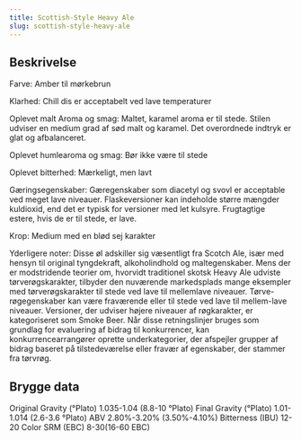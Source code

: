 ```yaml
---
title: Scottish-Style Heavy Ale
slug: scottish-style-heavy-ale
---
```


## Beskrivelse
Farve: Amber til mørkebrun

Klarhed: Chill dis er acceptabelt ved lave temperaturer

Oplevet malt Aroma og smag: Maltet, karamel aroma er til stede. Stilen udviser en medium grad af sød malt og karamel. Det overordnede indtryk er glat og afbalanceret.

Oplevet humlearoma og smag: Bør ikke være til stede

Oplevet bitterhed: Mærkeligt, men lavt

Gæringsegenskaber: Gæregenskaber som diacetyl og svovl er acceptable ved meget lave niveauer. Flaskeversioner kan indeholde større mængder kuldioxid, end det er typisk for versioner med let kulsyre. Frugtagtige estere, hvis de er til stede, er lave.

Krop: Medium med en blød sej karakter

Yderligere noter: Disse øl adskiller sig væsentligt fra Scotch Ale, især med hensyn til original tyngdekraft, alkoholindhold og maltegenskaber. Mens der er modstridende teorier om, hvorvidt traditionel skotsk Heavy Ale udviste tørverøgskarakter, tilbyder den nuværende markedsplads mange eksempler med tørverøgskarakter til stede ved lave til mellemlave niveauer. Tørve-røgegenskaber kan være fraværende eller til stede ved lave til mellem-lave niveauer. Versioner, der udviser højere niveauer af røgkarakter, er kategoriseret som Smoke Beer.						Når disse retningslinjer bruges som grundlag for evaluering af bidrag til konkurrencer, kan konkurrencearrangører oprette underkategorier, der afspejler grupper af bidrag baseret på tilstedeværelse eller fravær af egenskaber, der stammer fra tørvrøg.



## Brygge data
Original Gravity (°Plato) 1.035-1.04 (8.8-10 °Plato)
Final Gravity  (°Plato) 1.01-1.014 (2.6-3.6 °Plato)
ABV 2.80%-3.20% (3.50%-4.10%)
Bitterness (IBU) 12-20
Color SRM (EBC) 8-30(16-60 EBC)					

